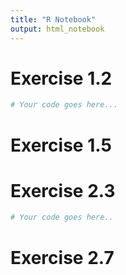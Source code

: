 ```yaml
---
title: "R Notebook"
output: html_notebook
---
```


# Exercise 1.2

```r
# Your code goes here...
```


# Exercise 1.5

# Exercise 2.3

```r
# Your code goes here..
```

# Exercise 2.7